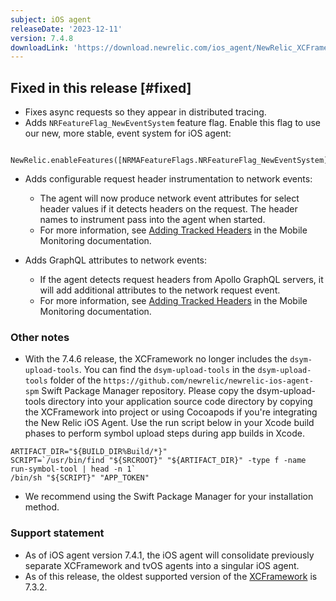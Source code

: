 ```yaml
---
subject: iOS agent
releaseDate: '2023-12-11'
version: 7.4.8
downloadLink: 'https://download.newrelic.com/ios_agent/NewRelic_XCFramework_Agent_7.4.8.zip'
---
```


## Fixed in this release [#fixed]

* Fixes async requests so they appear in distributed tracing.
* Adds `NRFeatureFlag_NewEventSystem` feature flag. Enable this flag to use our new, more stable, event system for iOS agent:

```
    NewRelic.enableFeatures([NRMAFeatureFlags.NRFeatureFlag_NewEventSystem])
```

* Adds configurable request header instrumentation to network events:
    * The agent will now produce network event attributes for select header values if it detects headers on the request. The header names to instrument pass into the agent when started.
    * For more information, see [Adding Tracked Headers](https://docs.newrelic.com/docs/mobile-monitoring/new-relic-mobile/mobile-sdk/add-tracked-headers) in the Mobile Monitoring documentation.

* Adds GraphQL attributes to network events:
    * If the agent detects request headers from Apollo GraphQL servers, it will add additional attributes to the network request event.
    * For more information, see [Adding Tracked Headers](https://docs.newrelic.com/docs/mobile-monitoring/new-relic-mobile/mobile-sdk/add-tracked-headers) in the Mobile Monitoring documentation.

### Other notes

* With the 7.4.6 release, the XCFramework no longer includes the `dsym-upload-tools`. You can find the `dsym-upload-tools` in the `dsym-upload-tools` folder of the `https://github.com/newrelic/newrelic-ios-agent-spm` Swift Package Manager repository. Please copy the dsym-upload-tools directory into your application source code directory by copying the XCFramework into project or using Cocoapods if you're integrating the New Relic iOS Agent. Use the run script below in your Xcode build phases to perform symbol upload steps during app builds in Xcode.

```
ARTIFACT_DIR="${BUILD_DIR%Build/*}"
SCRIPT=`/usr/bin/find "${SRCROOT}" "${ARTIFACT_DIR}" -type f -name run-symbol-tool | head -n 1`
/bin/sh "${SCRIPT}" "APP_TOKEN"
```

* We recommend using the Swift Package Manager for your installation method.

### Support statement

* As of iOS agent version 7.4.1, the iOS agent will consolidate previously separate XCFramework and tvOS agents into a singular iOS agent. 
* As of this release, the oldest supported version of the [XCFramework](/docs/release-notes/mobile-release-notes/xcframework-release-notes/xcframework-agent-732) is 7.3.2.

